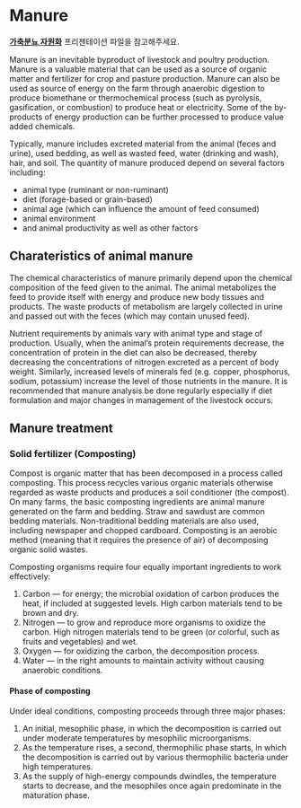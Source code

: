 # Manure

**[가축분뇨 자원화](https://drive.google.com/file/d/1zayyDJWH9KQ0vKPsu2tNeH75u-USbIFv/view?usp=sharing)** 프리젠테이션 파일을 참고해주세요.  

Manure is an inevitable byproduct of livestock and poultry production. Manure is a valuable material that can be used as a source of organic matter and fertilizer for crop and pasture production. Manure can also be used as source of energy on the farm through anaerobic digestion to produce biomethane or thermochemical process (such as pyrolysis, gasification, or combustion) to produce heat or electricity. Some of the by-products of energy production can be further processed to produce value added chemicals.

Typically, manure includes excreted material from the animal (feces and urine), used bedding, as well as wasted feed, water (drinking and wash), hair, and soil. The quantity of manure produced depend on several factors including:

- animal type (ruminant or non-ruminant)
- diet (forage-based or grain-based)
- animal age (which can influence the amount of feed consumed)
- animal environment
- and animal productivity as well as other factors

## Charateristics of animal manure

The chemical characteristics of manure primarily depend upon the chemical composition of the feed given to the animal. The animal metabolizes the feed to provide itself with energy and produce new body tissues and products. The waste products of metabolism are largely collected in urine and passed out with the feces (which may contain unused feed).

Nutrient requirements by animals vary with animal type and stage of production. Usually, when the animal’s protein requirements decrease, the concentration of protein in the diet can also be decreased, thereby decreasing the concentrations of nitrogen excreted as a percent of body weight. Similarly, increased levels of minerals fed (e.g. copper, phosphorus, sodium, potassium) increase the level of those nutrients in the manure. It is recommended that manure analysis be done regularly especially if diet formulation and major changes in management of the livestock occurs.

## Manure treatment
### Solid fertilizer (Composting)
Compost is organic matter that has been decomposed in a process called composting. This process recycles various organic materials otherwise regarded as waste products and produces a soil conditioner (the compost). On many farms, the basic composting ingredients are animal manure generated on the farm and bedding. Straw and sawdust are common bedding materials. Non-traditional bedding materials are also used, including newspaper and chopped cardboard. Composting is an aerobic method (meaning that it requires the presence of air) of decomposing organic solid wastes.

Composting organisms require four equally important ingredients to work effectively:

1. Carbon — for energy; the microbial oxidation of carbon produces the heat, if included at suggested levels. High carbon materials tend to be brown and dry.
2. Nitrogen — to grow and reproduce more organisms to oxidize the carbon. High nitrogen materials tend to be green (or colorful, such as fruits and vegetables) and wet.
3. Oxygen — for oxidizing the carbon, the decomposition process.
4. Water — in the right amounts to maintain activity without causing anaerobic conditions.

#### Phase of composting

Under ideal conditions, composting proceeds through three major phases:

1. An initial, mesophilic phase, in which the decomposition is carried out under moderate temperatures by mesophilic microorganisms.
2. As the temperature rises, a second, thermophilic phase starts, in which the decomposition is carried out by various thermophilic bacteria under high temperatures.
3. As the supply of high-energy compounds dwindles, the temperature starts to decrease, and the mesophiles once again predominate in the maturation phase.